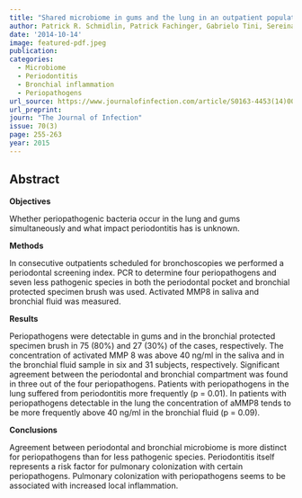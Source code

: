 ```yaml
---
title: "Shared microbiome in gums and the lung in an outpatient population"
author: Patrick R. Schmidlin, Patrick Fachinger, Gabrielo Tini, Sereina M. Graber, Burkhardt Seifert, Sylke Dombrowa, Sarosh Irani
date: '2014-10-14'
image: featured-pdf.jpeg
publication: 
categories:
  - Microbiome
  - Periodontitis
  - Bronchial inflammation
  - Periopathogens
url_source: https://www.journalofinfection.com/article/S0163-4453(14)00312-0/fulltext
url_preprint: 
journ: "The Journal of Infection"
issue: 70(3)
page: 255-263
year: 2015
---
```


## Abstract

**Objectives**

Whether periopathogenic bacteria occur in the lung and gums simultaneously and what impact periodontitis has is unknown.

**Methods**

In consecutive outpatients scheduled for bronchoscopies we performed a periodontal screening index. PCR to determine four periopathogens and seven less pathogenic species in both the periodontal pocket and bronchial protected specimen brush was used. Activated MMP8 in saliva and bronchial fluid was measured.

**Results**

Periopathogens were detectable in gums and in the bronchial protected specimen brush in 75 (80%) and 27 (30%) of the cases, respectively. The concentration of activated MMP 8 was above 40 ng/ml in the saliva and in the bronchial fluid sample in six and 31 subjects, respectively. Significant agreement between the periodontal and bronchial compartment was found in three out of the four periopathogens. Patients with periopathogens in the lung suffered from periodontitis more frequently (p = 0.01). In patients with periopathogens detectable in the lung the concentration of aMMP8 tends to be more frequently above 40 ng/ml in the bronchial fluid (p = 0.09).

**Conclusions**

Agreement between periodontal and bronchial microbiome is more distinct for periopathogens than for less pathogenic species. Periodontitis itself represents a risk factor for pulmonary colonization with certain periopathogens. Pulmonary colonization with periopathogens seems to be associated with increased local inflammation.
